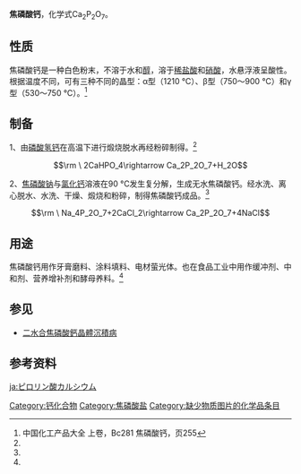 {{chembox
| NameEn = Calcium pyrophosphate
|ImageFile=calcium pyrophosphate.png
|ImageSize=200px
|IUPACName=Calcium diphosphate
|OtherNames=
|Section1= {{Chembox Identifiers
| CASNo = 7790-76-3
| CASNo_Ref = {{cascite|correct|CAS}}
|   ChemSpiderID  =  23034
|  InChI  =  1/2Ca.H4O7P2/c;;1-8(2,3)7-9(4,5)6/h;;(H2,1,2,3)(H2,4,5,6)/q2*+2;/p-4
|  InChIKey  =  JUNWLZAGQLJVLR-XBHQNQODAN
|   PubChem = 24632
|   SMILES  =  [Ca+2].[Ca+2].[O-]P([O-])(=O)OP([O-])([O-])=O
|   MeSHName = Calcium+pyrophosphate
|  ChemSpiderID_Ref  = {{chemspidercite|correct|chemspider}}|  UNII_Ref  = {{fdacite|correct|FDA}}|  UNII  =  X69NU20D19
|  StdInChI_Ref  = {{stdinchicite|correct|chemspider}}|  StdInChI  =  1S/2Ca.H4O7P2/c;;1-8(2,3)7-9(4,5)6/h;;(H2,1,2,3)(H2,4,5,6)/q2*+2;/p-4
|  StdInChIKey_Ref  = {{stdinchicite|correct|chemspider}}|  StdInChIKey  =  JUNWLZAGQLJVLR-UHFFFAOYSA-J
|  ChEBI_Ref  = {{ebicite|correct|EBI}}|  ChEBI  =  32598
}}
|Section2= {{Chembox Properties
|  Formula=Ca<sub>2</sub>O<sub>7</sub>P<sub>2</sub>
|  MolarMass= 254.053 
|  Appearance=
|  Density=3.09 g/cm<sup>3</sup>
|  MeltingPt=1230 °C
|  BoilingPt=
|  Solubility= 不溶于水
  }}
|Section3= {{Chembox Hazards
|  EUIndex = 未列出
|   NFPA-H = 2
|   NFPA-F = 0
|   NFPA-R = 0
|   NFPA-O = 
|  FlashPt = 不可燃
  }}
}}

'''焦磷酸钙'''，化学式Ca<sub>2</sub>P<sub>2</sub>O<sub>7</sub>。

== 性质 ==
焦磷酸钙是一种白色粉末，不溶于水和[[醇|醇]]，溶于[[稀盐酸|稀盐酸]]和[[硝酸|硝酸]]，水悬浮液呈酸性。根据温度不同，可有三种不同的晶型：α型（1210 °C）、β型（750～900 °C）和γ型（530～750 °C）。<ref name="zghg">中国化工产品大全 上卷，Bc281 焦磷酸钙，页255</ref>

== 制备 ==
1、由[[磷酸氢钙|磷酸氢钙]]在高温下进行煅烧脱水再经粉碎制得。<ref name="zghg" />
:<math>\rm \ 2CaHPO_4\rightarrow Ca_2P_2O_7+H_2O</math>

2、[[焦磷酸钠|焦磷酸钠]]与[[氯化钙|氯化钙]]溶液在90 °C发生复分解，生成无水焦磷酸钙。经水洗、离心脱水、水洗、干燥、煅烧和粉碎，制得焦磷酸钙成品。<ref name="zghg" />
:<math>\rm \ Na_4P_2O_7+2CaCl_2\rightarrow Ca_2P_2O_7+4NaCl</math>

== 用途 ==
焦磷酸钙用作牙膏磨料、涂料填料、电材萤光体。也在食品工业中用作缓冲剂、中和剂、营养增补剂和酵母养料。<ref name="zghg" />

== 参见 ==
* [[二水合焦磷酸鈣晶體沉積病|二水合焦磷酸鈣晶體沉積病]]

== 参考资料 ==
{{reflist}}

{{鈣化合物}}
{{焦磷酸盐}}

[[Category:钙化合物|Category:钙化合物]]
[[Category:焦磷酸盐|Category:焦磷酸盐]]
[[Category:缺少物质图片的化学品条目|Category:缺少物质图片的化学品条目]]

[[ja:ピロリン酸カルシウム|ja:ピロリン酸カルシウム]]